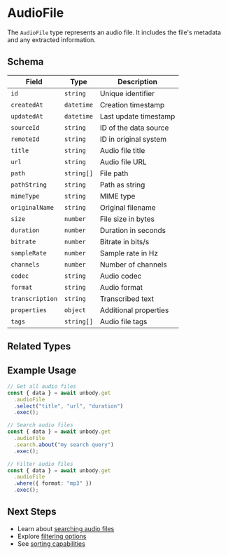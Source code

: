 
# AudioFile

The `AudioFile` type represents an audio file. It includes the file's metadata and any extracted information.

## Schema

| Field | Type | Description |
| --- | --- | --- |
| `id` | `string` | Unique identifier |
| `createdAt` | `datetime` | Creation timestamp |
| `updatedAt` | `datetime` | Last update timestamp |
| `sourceId` | `string` | ID of the data source |
| `remoteId` | `string` | ID in original system |
| `title` | `string` | Audio file title |
| `url` | `string` | Audio file URL |
| `path` | `string[]` | File path |
| `pathString` | `string` | Path as string |
| `mimeType` | `string` | MIME type |
| `originalName` | `string` | Original filename |
| `size` | `number` | File size in bytes |
| `duration` | `number` | Duration in seconds |
| `bitrate` | `number` | Bitrate in bits/s |
| `sampleRate` | `number` | Sample rate in Hz |
| `channels` | `number` | Number of channels |
| `codec` | `string` | Audio codec |
| `format` | `string` | Audio format |
| `transcription` | `string` | Transcribed text |
| `properties` | `object` | Additional properties |
| `tags` | `string[]` | Audio file tags |

## Related Types

<PageItems>
  <PageThumbnail
    title="TextBlock"
    description="Transcribed text blocks"
    link="/content-api/data-types/textblock"
  />
</PageItems>

## Example Usage

```typescript copy
// Get all audio files
const { data } = await unbody.get
  .audioFile
  .select("title", "url", "duration")
  .exec();

// Search audio files
const { data } = await unbody.get
  .audioFile
  .search.about("my search query")
  .exec();

// Filter audio files
const { data } = await unbody.get
  .audioFile
  .where({ format: "mp3" })
  .exec();
```

## Next Steps

- Learn about [searching audio files](/content-api/search)
- Explore [filtering options](/content-api/filters)
- See [sorting capabilities](/content-api/sorting)
